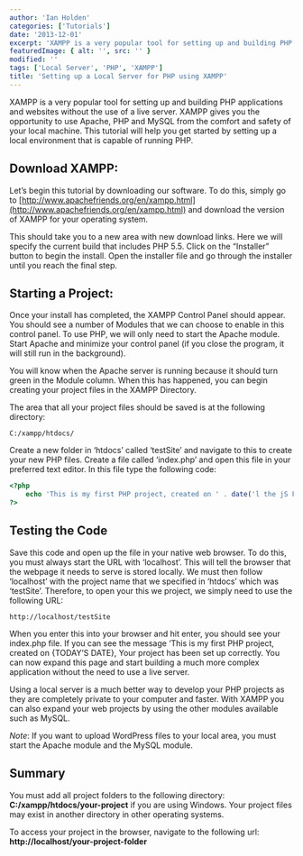 ```yaml
---
author: 'Ian Holden'
categories: ['Tutorials']
date: '2013-12-01'
excerpt: 'XAMPP is a very popular tool for setting up and building PHP applications and websites without the use of a live server. This tutorial will help you get started by setting up a local environment that is capable of running PHP.'
featuredImage: { alt: '', src: '' }
modified: ''
tags: ['Local Server', 'PHP', 'XAMPP']
title: 'Setting up a Local Server for PHP using XAMPP'
---
```


XAMPP is a very popular tool for setting up and building PHP applications and websites without the use of a live server. XAMPP gives you the opportunity to use Apache, PHP and MySQL from the comfort and safety of your local machine. This tutorial will help you get started by setting up a local environment that is capable of running PHP.

## Download XAMPP:

Let’s begin this tutorial by downloading our software. To do this, simply go to [http://www.apachefriends.org/en/xampp.html](http://www.apachefriends.org/en/xampp.html) and download the version of XAMPP for your operating system.

This should take you to a new area with new download links. Here we will specify the current build that includes PHP 5.5. Click on the “Installer” button to begin the install. Open the installer file and go through the installer until you reach the final step.

## Starting a Project:

Once your install has completed, the XAMPP Control Panel should appear. You should see a number of Modules that we can choose to enable in this control panel. To use PHP, we will only need to start the Apache module. Start Apache and minimize your control panel (if you close the program, it will still run in the background).

You will know when the Apache server is running because it should turn green in the Module column. When this has happened, you can begin creating your project files in the XAMPP Directory.

The area that all your project files should be saved is at the following directory:

```
C:/xampp/htdocs/
```

Create a new folder in ‘htdocs’ called ‘testSite’ and navigate to this to create your new PHP files. Create a file called ‘index.php’ and open this file in your preferred text editor. In this file type the following code:

```php
<?php
    echo 'This is my first PHP project, created on ' . date('l the jS F');
?>
```

## Testing the Code

Save this code and open up the file in your native web browser. To do this, you must always start the URL with ‘localhost’. This will tell the browser that the webpage it needs to serve is stored locally. We must then follow ‘localhost’ with the project name that we specified in ‘htdocs’ which was ‘testSite’. Therefore, to open your this we project, we simply need to use the following URL:

```
http://localhost/testSite
```

When you enter this into your browser and hit enter, you should see your index.php file. If you can see the message ‘This is my first PHP project, created on {TODAY’S DATE}, Your project has been set up correctly. You can now expand this page and start building a much more complex application without the need to use a live server.

Using a local server is a much better way to develop your PHP projects as they are completely private to your computer and faster. With XAMPP you can also expand your web projects by using the other modules available such as MySQL.

_Note_: If you want to upload WordPress files to your local area, you must start the Apache module and the MySQL module.

## Summary

You must add all project folders to the following directory: **C:/xampp/htdocs/your-project** if you are using Windows. Your project files may exist in another directory in other operating systems.

To access your project in the browser, navigate to the following url: **http://localhost/your-project-folder**
